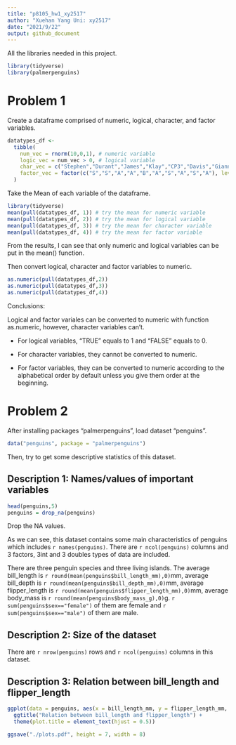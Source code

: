 ```yaml
---
title: "p8105_hw1_xy2517"
author: "Xuehan Yang Uni: xy2517"
date: "2021/9/22"
output: github_document
---
```



All the libraries needed in this project.

```r
library(tidyverse)
library(palmerpenguins)
```


# Problem 1

Create a dataframe comprised of numeric, logical, character, and factor variables.

```r
datatypes_df <-
  tibble(
    num_vec = rnorm(10,0,1), # numeric variable
    logic_vec = num_vec > 0, # logical variable
    char_vec = c("Stephen","Durant","James","Klay","CP3","Davis","Giannis","Joker","Harden","Irving"), # character variable
    factor_vec = factor(c("S","S","A","A","B","A","S","A","S","A"), levels = c("B","A","S")) # factor variables and order them
  )
```

Take the Mean of each variable of the dataframe.

```r
library(tidyverse)
mean(pull(datatypes_df, 1)) # try the mean for numeric variable
mean(pull(datatypes_df, 2)) # try the mean for logical variable
mean(pull(datatypes_df, 3)) # try the mean for character variable
mean(pull(datatypes_df, 4)) # try the mean for factor variable
```

From the results, I can see that only numeric and logical variables can be put in the mean() function. 

Then convert logical, character and factor variables to numeric.

```r
as.numeric(pull(datatypes_df,2))
as.numeric(pull(datatypes_df,3))
as.numeric(pull(datatypes_df,4))
```

Conclusions:

Logical and factor variales can be converted to numeric with function as.numeric, however, character variables can't.

* For logical variables, "TRUE" equals to 1 and "FALSE" equals to 0.

* For character variables, they cannot be converted to numeric.

* For factor variables, they can be converted to numeric according to the alphabetical order by default 
unless you give them order at the beginning.


# Problem 2

After installing packages "palmerpenguins", load dataset "penguins".

```r
data("penguins", package = "palmerpenguins")
```

Then, try to get some descriptive statistics of this dataset.

## Description 1: Names/values of important variables


```r
head(penguins,5)
penguins = drop_na(penguins)
```

Drop the NA values.

As we can see, this dataset contains some main characteristics of penguins which includes `r names(penguins)`. There are `r ncol(penguins)` columns and 3 factors, 3int and 3 doubles types of data are included.

There are three penguin species and three living islands. 
The average bill_length is `r round(mean(penguins$bill_length_mm),0)`mm, 
average bill_depth is `r round(mean(penguins$bill_depth_mm),0)`mm, 
average flipper_length is `r round(mean(penguins$flipper_length_mm),0)`mm,
average body_mass is `r round(mean(penguins$body_mass_g),0)`g. 
`r sum(penguins$sex=="female")` of them are female and `r sum(penguins$sex=="male")` of them are male. 

## Description 2: Size of the dataset

There are `r nrow(penguins)` rows and `r ncol(penguins)` columns in this dataset.

## Description 3: Relation between bill_length and flipper_length

```r
ggplot(data = penguins, aes(x = bill_length_mm, y = flipper_length_mm, color = species)) + geom_point() + 
  ggtitle("Relation between bill_length and flipper_length") + 
  theme(plot.title = element_text(hjust = 0.5))

ggsave("./plots.pdf", height = 7, width = 8)
```


